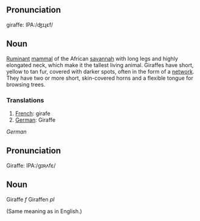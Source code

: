 ==Pronunciation==

giraffe: IPA:/ʤɪɻɛf/

==Noun==

[[Ruminant]] [[mammal]] of the African [[savannah]] with long legs and highly elongated neck, which make it the tallest living animal. Giraffes have short, yellow to tan fur, covered with darker spots, often in the form of a [[network]]. They have two or more short, skin-covered horns and a flexible tongue for browsing trees.

===Translations===

#[[French]]: girafe
#[[German]]: Giraffe


''German''

==Pronunciation==

Giraffe: IPA:/gɪʀʌfɛ/

==Noun==

Giraffe ''f''
Giraffen ''pl''

(Same meaning as in English.)